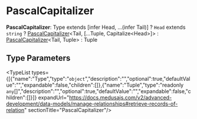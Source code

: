 
# PascalCapitalizer

 **PascalCapitalizer**: Type extends [infer Head, ...(infer Tail)] ? `Head` extends `string` ? [PascalCapitalizer](page.mdx)&#60;Tail, [...Tuple, Capitalize&#60;Head&#62;]&#62; : [PascalCapitalizer](page.mdx)&#60;Tail, Tuple&#62; : Tuple

## Type Parameters

<TypeList types={[{"name":"Type","type":"`object`","description":"","optional":true,"defaultValue":"","expandable":false,"children":[]},{"name":"Tuple","type":"readonly `any`[]","description":"","optional":true,"defaultValue":"","expandable":false,"children":[]}]} expandUrl="https://docs.medusajs.com/v2/advanced-development/data-models/manage-relationships#retrieve-records-of-relation" sectionTitle="PascalCapitalizer"/>
